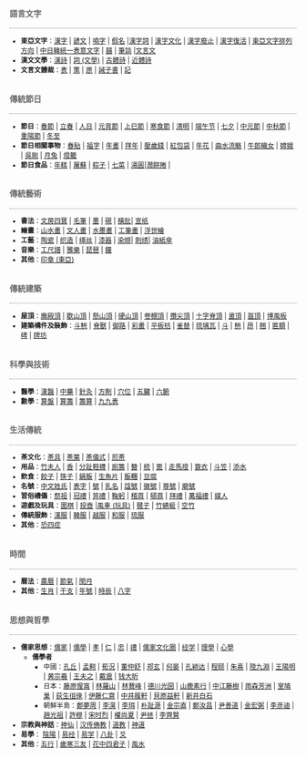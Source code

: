 <small><div style="border-bottom: 1px dotted gray; font-weight: bold; padding: 0.5em 0 0.17em 0em; font-size: 120%; font-weight: bold; color: #666; background-color: transparent;">語言文字</div>
*'''東亞文字'''：[[漢字|漢字]] | [[諺文|諺文]] | [[喃字|喃字]] | [[日語假名|假名]] |[[漢字詞|漢字詞]] | [[漢字文化|漢字文化]] | [[漢字廢止|漢字廢止]] | [[漢字復活|漢字復活]] | [[東亞文字排列方向|東亞文字排列方向]] | [[中日韓統一表意文字|中日韓統一表意文字]] | [[囍|囍]] | [[筆談|筆談]] |[[文言文|文言文]] 
*'''漢文文學'''：[[漢詩|漢詩]] | [[詞_(文學)|詞 (文學)]] | [[古體詩|古體詩]] | [[近體詩|近體詩]] 
*'''文言文體裁'''：[[表_(文體)|表]] | [[策|策]] | [[原|原]] | [[誡子書|誡子書]] | [[記|記]]
<div style="border-bottom: 1px dotted gray; font-weight: bold; padding: 0.5em 0 0.17em 0em; font-size: 120%; font-weight: bold; color: #666; background-color: transparent;">傳統節日</div>
*'''節日'''：[[春節|春節]] | [[立春|立春]] | [[人日|人日]] | [[元宵節|元宵節]] | [[上巳節|上巳節]] | [[寒食節|寒食節]] | [[清明|清明]] | [[端午节|端午节]] | [[七夕|七夕]] | [[中元節|中元節]] | [[中秋節|中秋節]] | [[重陽節|重陽節]] | [[冬至|冬至]] 
*'''節日相關事物'''：[[春貼|春貼]] | [[福字|福字]] | [[年畫|年畫]] | [[拜年|拜年]] | [[壓歲錢|壓歲錢]] | [[紅包袋|紅包袋]] | [[年花|年花]] | [[曲水流觞|曲水流觞]] | [[牛郎織女|牛郎織女]] | [[嫦娥|嫦娥]] | [[吳剛|吳剛]] | [[月兔|月兔]] | [[燈籠|燈籠]] 
*'''節日食品'''：[[年糕|年糕]] | [[屠蘇|屠蘇]] | [[粽子|粽子]] | [[七菜|七菜]] | [[湯圓|湯圓]]|[[潤餅捲|潤餅捲]] | 
<div style="border-bottom: 1px dotted gray; font-weight: bold; padding: 0.5em 0 0.17em 0em; font-size: 120%; font-weight: bold; color: #666; background-color: transparent;">傳統藝術</div>
*'''書法'''：[[文房四寶|文房四寶]] | [[毛筆|毛筆]] | [[墨|墨]] | [[硯|硯]] | [[橫批|橫批]]| [[宣纸|宣纸]]
*'''繪畫'''：[[山水畫|山水畫]] | [[文人畫|文人畫]] | [[水墨畫|水墨畫]] | [[工筆畫|工筆畫]] | [[浮世繪|浮世繪]] 
*'''工藝'''：[[陶瓷|陶瓷]] | [[织造|织造]] | [[缂丝|缂丝]] | [[漆器|漆器]] | [[染缬|染缬]]| [[刺绣|刺绣]]| [[油紙傘|油紙傘]]
*'''音樂'''：[[工尺譜|工尺譜]] | [[雅樂|雅樂]] | [[琵琶|琵琶]] | [[鐘|鐘]]
*'''其他'''：[[印章_(東亞)|印章 (東亞)]]  
<div style="border-bottom: 1px dotted gray; font-weight: bold; padding: 0.5em 0 0.17em 0em; font-size: 120%; font-weight: bold; color: #666; background-color: transparent;">傳統建築</div>
*'''屋頂'''：[[廡殿頂|廡殿頂]] | [[歇山頂|歇山頂]] | [[懸山頂|懸山頂]] | [[硬山頂|硬山頂]] | [[卷棚頂|卷棚頂]] | [[攢尖頂|攢尖頂]] | [[十字脊頂|十字脊頂]] | [[盝頂|盝頂]] | [[盔頂|盔頂]] | [[博風板|博風板]]
*'''建築構件及裝飾'''：[[斗栱|斗栱]] | [[脊獸|脊獸]] | [[御路|御路]] | [[彩畫|彩畫]] | [[平板枋|平板枋]] | [[雀替|雀替]] | [[琉璃瓦|琉璃瓦]] | [[斗|斗]] | [[栱|栱]] | [[昂|昂]] | [[翹|翹]] | [[匾額|匾額]] | [[碑|碑]] | [[牌坊|牌坊]]

<div style="border-bottom: 1px dotted gray; font-weight: bold; padding: 0.5em 0 0.17em 0em; font-size: 120%; font-weight: bold; color: #666; background-color: transparent;">科學與技術</div>
*'''醫學'''：[[漢醫|漢醫]] | [[中藥|中藥]] | [[針灸|針灸]] | [[方劑|方劑]] | [[穴位|穴位]] | [[五臟|五臟]] | [[六腑|六腑]] 
*'''數學'''：[[算盤|算盤]] | [[算籌|算籌]] | [[籌算|籌算]] | [[九九表|九九表]]
<div style="border-bottom: 1px dotted gray; font-weight: bold; padding: 0.5em 0 0.17em 0em; font-size: 120%; font-weight: bold; color: #666; background-color: transparent;">生活傳統</div>
*'''茶文化'''：[[茶具|茶具]] | [[茶葉|茶葉]] | [[茶儀式|茶儀式]] | [[煎茶|煎茶]]
*'''用品'''：[[竹夫人|竹夫人]] | [[香|香]] | [[分趾鞋襪|分趾鞋襪]] | [[廁籌|廁籌]] | [[簪|簪]] | [[梳|梳]] | [[篦|篦]] | [[走馬燈|走馬燈]] | [[簑衣|簑衣]] | [[斗笠|斗笠]] | [[添水|添水]]
*'''飲食'''：[[餃子|餃子]] | [[筷子|筷子]] | [[鍋飯|鍋飯]] | [[生魚片|生魚片]] | [[飯糰|飯糰]] | [[豆腐|豆腐]]
*'''名號'''：[[中文姓氏|中文姓氏]] | [[表字|表字]] | [[號|號]] | [[乳名|乳名]] | [[諡號|諡號]] | [[徽號|徽號]] | [[尊號|尊號]] | [[廟號|廟號]]
*'''習俗禮儀'''：[[祭祖|祭祖]] | [[冠禮|冠禮]] | [[笄禮|笄禮]] | [[鞠躬|鞠躬]] | [[稽首|稽首]] | [[頓首|頓首]] | [[拜禮|拜禮]] | [[萬福禮|萬福禮]] | [[媒人|媒人]]
*'''遊戲及玩具'''：[[圍棋|圍棋]] | [[投壺|投壺]] |[[風車_(玩具)|風車 (玩具)]] | [[毽子|毽子]] | [[竹蜻蜓|竹蜻蜓]] | [[空竹|空竹]]
*'''傳統服飾'''：[[漢服|漢服]] | [[韓服|韓服]] | [[越服|越服]] | [[和服|和服]] | [[琉服|琉服]]
*'''其他'''：[[恐四症|恐四症]]
<div style="border-bottom: 1px dotted gray; font-weight: bold; padding: 0.5em 0 0.17em 0em; font-size: 120%; font-weight: bold; color: #666; background-color: transparent;">時間</div>
*'''曆法'''：[[農曆|農曆]] | [[節氣|節氣]] | [[閏月|閏月]]   
*'''其他'''：[[生肖|生肖]] | [[干支|干支]] | [[年號|年號]] | [[時辰|時辰]] | [[八字|八字]]

<div style="border-bottom: 1px dotted gray; font-weight: bold; padding: 0.5em 0 0.17em 0em; font-size: 120%; font-weight: bold; color: #666; background-color: transparent;">思想與哲學</div>
*'''儒家思想'''：[[儒家|儒家]] | [[儒學|儒學]] | [[孝|孝]] | [[仁|仁]] | [[忠|忠]] | [[禮|禮]] | [[漢字文化圈|儒家文化圈]] | [[经学|经学]] | [[理學|理學]] | [[心學|心學]]
**'''儒學者'''
***中國：[[孔丘|孔丘]] | [[孟軻|孟軻]] | [[荀況|荀況]] | [[董仲舒|董仲舒]] | [[郑玄|郑玄]] | [[何晏|何晏]] | [[孔颖达|孔颖达]] | [[程颐|程颐]] | [[朱熹|朱熹]] | [[陸九淵|陸九淵]] | [[王陽明|王陽明]] | [[黄宗羲|黄宗羲]] | [[王夫之|王夫之]] | [[戴震|戴震]] | [[钱大昕|钱大昕]]
***日本：[[藤原惺窩|藤原惺窩]] | [[林羅山|林羅山]] | [[林鵞峰|林鵞峰]] | [[德川光圀|德川光圀]] | [[山鹿素行|山鹿素行]] | [[中江藤樹|中江藤樹]] | [[雨森芳洲|雨森芳洲]] | [[室鳩巢|室鳩巢]] | [[荻生徂徠|荻生徂徠]] | [[伊藤仁齋|伊藤仁齋]] | [[中井履軒|中井履軒]] | [[貝原益軒|貝原益軒]] | [[新井白石|新井白石]]
***朝鮮半島：[[鄭夢周|鄭夢周]] | [[李滉|李滉]] | [[李珥|李珥]] | [[朴趾源|朴趾源]] | [[金宗直|金宗直]] | [[鄭汝昌|鄭汝昌]] | [[尹善道|尹善道]] | [[金宏弼|金宏弼]] | [[李彦迪|李彦迪]] | [[趙光祖|趙光祖]] | [[許穆|許穆]] | [[宋时烈|宋时烈]] | [[權尚夏|權尚夏]] | [[尹拯|尹拯]] | [[李齊賢|李齊賢]]
*'''宗教與神話'''：[[神仙|神仙]] | [[汉传佛教|汉传佛教]] | [[道教|道教]] | [[神道|神道]]
*'''易學'''： [[陰陽|陰陽]] | [[易经|易经]] | [[易学|易学]] | [[八卦|八卦]] | [[爻|爻]]
*'''其他'''：[[五行|五行]] | [[歲寒三友|歲寒三友]] | [[花中四君子|花中四君子]] | [[風水|風水]]
</small>